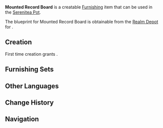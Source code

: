 {{Furnishing Infobox
|id             = 364209
|image          = Item Mounted Record Board.png
|category       = Wall Decor
|subcategory    = Hanging Ornament
|rarity         = 2
|adeptal_energy = 30
|load           = 85
|reduced_load   = 64
|description    = A compact record board.<br />If scrap paper cannot be used, chalk will also suffice.
|blueprint      = [[Realm Depot]]
}}
'''Mounted Record Board''' is a creatable [[Furnishing]] item that can be used in the [[Serenitea Pot]].

The blueprint for Mounted Record Board is obtainable from the [[Realm Depot]] for {{Item|Realm Currency|24|x=80}}.

==Creation==
First time creation grants {{Item|Trust|24|x=30}}.
{{Recipe
|type = Creation
|time = 12h
|Fir Wood = 4
|Blue Dye = 4
|sort = Fir Wood,Blue Dye
}}

==Furnishing Sets==
{{Craft Usage}}

==Other Languages==
{{Other Languages
|default_hidden = 1
|en      = Mounted Record Board
|zhs     = 壁挂式记录板
|zhs_rm  = Bìguà Shì Jìlù Bǎn
|zht     = 壁掛式記錄板
|zht_rm  = Bìguà Shì Jìlù Bǎn
|ja      = 壁掛け式記録板
|ja_rm   = Kabekake-shiki Kiroku-han{{Assumed}}
|ko      = 걸이식 기록판
|ko_rm   = 
|es      = Tablón de registro colgado
|fr      = Tableau d'affichage mural
|ru      = Настенная доска для записей
|th      = กระดานบันทึกติดผนัง
|th_rm   = 
|vi      = Bảng Ghi Chép Treo Tường
|de      = Aufgehängte Notiztafel
|id      = Papan Catatan Gantung
|pt      = Quadro de Anotações Montado
}}

==Change History==
{{Change History|1.5}}

==Navigation==
{{Furnishing Navbox/Interior|Wall Decor}}